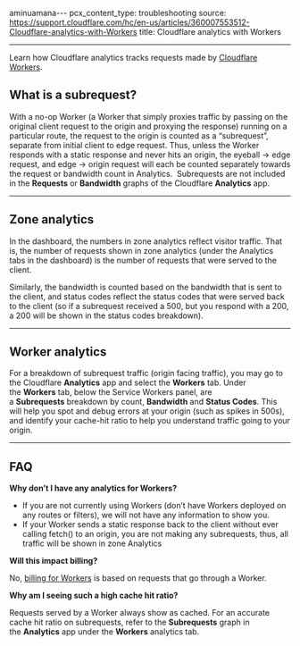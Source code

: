 aminuamana---
pcx_content_type: troubleshooting
source: https://support.cloudflare.com/hc/en-us/articles/360007553512-Cloudflare-analytics-with-Workers
title: Cloudflare analytics with Workers

---

Learn how Cloudflare analytics tracks requests made by [Cloudflare Workers](/workers/).

## What is a subrequest?

With a no-op Worker (a Worker that simply proxies traffic by passing on the original client request to the origin and proxying the response) running on a particular route, the request to the origin is counted as a “subrequest”, separate from initial client to edge request. Thus, unless the Worker responds with a static response and never hits an origin, the eyeball → edge request, and edge → origin request will each be counted separately towards the request or bandwidth count in Analytics.  Subrequests are not included in the **Requests** or **Bandwidth** graphs of the Cloudflare **Analytics** app.

***

## Zone analytics

In the dashboard, the numbers in zone analytics reflect visitor traffic. That is, the number of requests shown in zone analytics (under the Analytics tabs in the dashboard) is the number of requests that were served to the client.

Similarly, the bandwidth is counted based on the bandwidth that is sent to the client, and status codes reflect the status codes that were served back to the client (so if a subrequest received a 500, but you respond with a 200, a 200 will be shown in the status codes breakdown).

***

## Worker analytics

For a breakdown of subrequest traffic (origin facing traffic), you may go to the Cloudflare **Analytics** app and select the **Workers** tab. Under the **Workers** tab, below the Service Workers panel, are a **Subrequests** breakdown by count, **Bandwidth** and **Status Codes**. This will help you spot and debug errors at your origin (such as spikes in 500s), and identify your cache-hit ratio to help you understand traffic going to your origin.

***

## FAQ

**Why don’t I have any analytics for Workers?**

* If you are not currently using Workers (don’t have Workers deployed on any routes or filters), we will not have any information to show you.
* If your Worker sends a static response back to the client without ever calling fetch() to an origin, you are not making any subrequests, thus, all traffic will be shown in zone Analytics

**Will this impact billing?** 

No, [billing for Workers](/workers/platform/pricing/) is based on requests that go through a Worker. 

**Why am I seeing such a high cache hit ratio?**

Requests served by a Worker always show as cached. For an accurate cache hit ratio on subrequests, refer to the **Subrequests** graph in the **Analytics** app under the **Workers** analytics tab.
